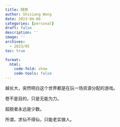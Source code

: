 ```yaml
---
title: 随想
author: Shixiang Wang
date: 2023-04-08
categories: [personal]
draft: false
description: ''
image: ''
archives:
  - 2023/05
toc: true

format:
  html:
    code-fold: show
    code-tools: false
---
```


越长大，突然明白这个世界都是在玩一场资源分配的游戏。

卷不是目的，只是无能为力。

超脱者永远是少数。

所谓，求仙不得仙，只能老实做人。


